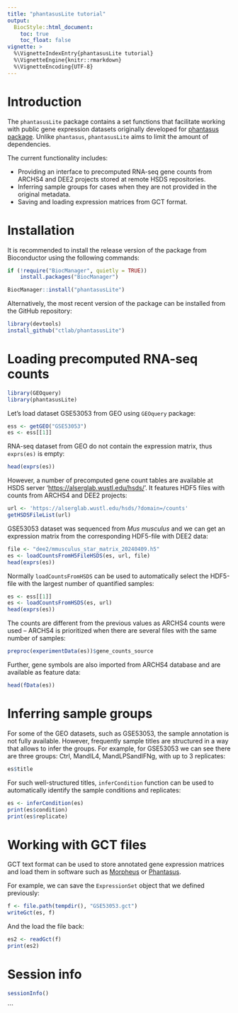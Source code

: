 ```yaml
---
title: "phantasusLite tutorial"
output:
  BiocStyle::html_document:
    toc: true
    toc_float: false
vignette: >
  %\VignetteIndexEntry{phantasusLite tutorial}
  %\VignetteEngine{knitr::rmarkdown}
  %\VignetteEncoding{UTF-8}
---
```


# Introduction

The `phantasusLite` package contains a set functions that facilitate working with public 
gene expression datasets originally developed for [phantasus package](https://bioconductor.org/packages/phantasus). Unlike `phantasus`, `phantasusLite` aims to limit the amount of dependencies.

The current functionality includes:

* Providing an interface to precomputed RNA-seq gene counts from ARCHS4 and DEE2 projects stored at remote HSDS repositories.
* Inferring sample groups for cases when they are not provided in the original metadata.
* Saving and loading expression matrices from GCT format.

# Installation

It is recommended to install the release version of the package from Bioconductor using the following commands:

```r
if (!require("BiocManager", quietly = TRUE))
    install.packages("BiocManager")

BiocManager::install("phantasusLite")
```

Alternatively, the most recent version of the package can be installed from the GitHub repository:

```r
library(devtools)
install_github("ctlab/phantasusLite")
```

# Loading precomputed RNA-seq counts


```r
library(GEOquery)
library(phantasusLite)
```

Let's load dataset GSE53053 from GEO using `GEOquery` package:

```r
ess <- getGEO("GSE53053")
es <- ess[[1]]
```

RNA-seq dataset from GEO do not contain the expression matrix, thus `exprs(es)` is empty:

```r
head(exprs(es))
```

However, a number of precomputed gene count tables are available at HSDS server  '<https://alserglab.wustl.edu/hsds/>'. It features HDF5 files with counts
from ARCHS4 and DEE2 projects:

```r
url <- 'https://alserglab.wustl.edu/hsds/?domain=/counts'
getHSDSFileList(url)
```

GSE53053 dataset was sequenced from *Mus musculus* and we can get an expression matrix 
from the corresponding HDF5-file with DEE2 data:

```r
file <- "dee2/mmusculus_star_matrix_20240409.h5"
es <- loadCountsFromH5FileHSDS(es, url, file)
head(exprs(es))
```

Normally `loadCountsFromHSDS` can be used to automatically select the HDF5-file with the largest
number of quantified samples:

```r
es <- ess[[1]]
es <- loadCountsFromHSDS(es, url)
head(exprs(es))
```

The counts are different from the previous values as ARCHS4 counts were used -- ARCHS4 is prioritized when there are several files with the same number of samples:

```r
preproc(experimentData(es))$gene_counts_source
```

Further, gene symbols are also imported from ARCHS4 database and are available as feature data:
```r
head(fData(es))
```


# Inferring sample groups

For some of the GEO datasets, such as GSE53053, the sample annotation is not fully available.
However, frequently sample titles are structured in a way that allows to infer the groups.
For example, for GSE53053 we can see there are three groups: Ctrl, MandIL4, MandLPSandIFNg,
with up to 3 replicates:

```r
es$title
```

For such well-structured titles, `inferCondition` function can be used to automatically
identify the sample conditions and replicates:

```r
es <- inferCondition(es)
print(es$condition)
print(es$replicate)
```

# Working with GCT files

GCT text format can be used to store annotated gene expression matrices and load them in software 
such as [Morpheus](https://software.broadinstitute.org/morpheus/) or [Phantasus](https://ctlab.itmo.ru/phantasus/).

For example, we can save the `ExpressionSet` object that we defined previously:

```r
f <- file.path(tempdir(), "GSE53053.gct")
writeGct(es, f)
```

And the load the file back:

```r
es2 <- readGct(f)
print(es2)
```

# Session info

```r
sessionInfo()
```
```
